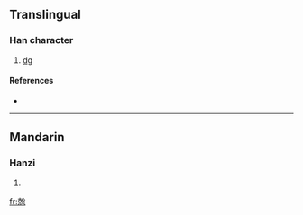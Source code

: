==Translingual==

===Han character===
{{Han char|rn=10|rad=儿|as=09|sn=11|four=|canj=十山金尸竹 (JUCSH)|ids=⿺[[克]][[分]]}}

# [[dg]]

====References====
* {{Han ref|kx=0125.201|dkj=01387|dj=0266.010|hdz=10273.141|uh=515D|ud=20829|bh=A25C|bd=41564}}

----

==Mandarin==

===Hanzi===
{{cmn-hanzi|pin=[[fēn]] ([[fen1]])|wg=fen<sup>1</sup>}}

# {{defn|Mandarin|sort=儿09}}

[[fr:兝]]